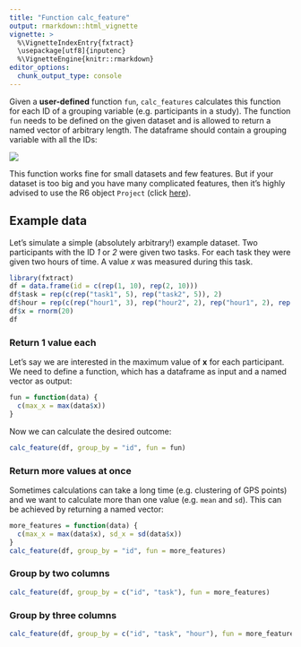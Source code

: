 ```yaml
---
title: "Function calc_feature"
output: rmarkdown::html_vignette
vignette: >
  %\VignetteIndexEntry{fxtract}
  \usepackage[utf8]{inputenc}
  %\VignetteEngine{knitr::rmarkdown}
editor_options: 
  chunk_output_type: console
---
```

Given a **user-defined** function `fun`, `calc_features` calculates this function for each ID of a grouping variable (e.g. participants in a study).
The function `fun` needs to be defined on the given dataset and is allowed to return a named vector of arbitrary length.
The dataframe should contain a grouping variable with all the IDs:

![](img/calc_feature.svg)

This function works fine for small datasets and few features. But if your dataset is too big and you have many complicated features, then it's highly advised to use the R6 object ``Project`` (click [here](https://quayau.github.io/fxtract/docs/articles/tutorial/basics_project.html)).

## Example data
Let's simulate a simple (absolutely arbitrary!) example dataset.
Two participants with the ID *1* or *2* were given two tasks.
For each task they were given two hours of time. 
A value *x* was measured during this task.
```r
library(fxtract)
df = data.frame(id = c(rep(1, 10), rep(2, 10)))
df$task = rep(c(rep("task1", 5), rep("task2", 5)), 2)
df$hour = rep(c(rep("hour1", 3), rep("hour2", 2), rep("hour1", 2), rep("hour2", 3)), 2)
df$x = rnorm(20)
df
```

### Return 1 value each
Let's say we are interested in the maximum value of **x** for each participant. 
We need to define a function, which has a dataframe as input and a named vector as output:
```r
fun = function(data) {
  c(max_x = max(data$x))
}
```
Now we can calculate the desired outcome:
```r
calc_feature(df, group_by = "id", fun = fun)
```


### Return more values at once
Sometimes calculations can take a long time (e.g. clustering of GPS points) and we want to calculate more than one value (e.g. `mean` and `sd`). This can be achieved by returning a named vector:
```r
more_features = function(data) {
  c(max_x = max(data$x), sd_x = sd(data$x))
}
calc_feature(df, group_by = "id", fun = more_features)
```

### Group by two columns
```r
calc_feature(df, group_by = c("id", "task"), fun = more_features)
```

### Group by three columns
```r
calc_feature(df, group_by = c("id", "task", "hour"), fun = more_features)
```



